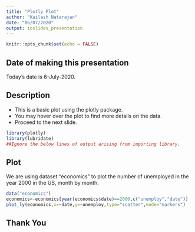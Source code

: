 ```yaml
---
title: "Plotly Plot"
author: "Kailash Natarajan"
date: "06/07/2020"
output: ioslides_presentation
---
```


```r
knitr::opts_chunk$set(echo = FALSE)
```
## Date of making this presentation


Today's date is 6-July-2020. 

## Description

- This is a basic plot using the plotly package. 
- You may hover over the plot to find more details on the data.
- Proceed to the next slide.
```r
library(plotly)
library(lubridate)
##Ignore the below lines of output arising from importing library.
```
## Plot 

We are using dataset "economics" to plot the number of unemployed in the year 2000 in the US, month by month.
```r
data("economics")
economics<-economics[year(economics$date)==2000,c("unemploy","date")]
plot_ly(economics,x=~date,y=~unemploy,type="scatter",mode="markers")
```

## Thank You